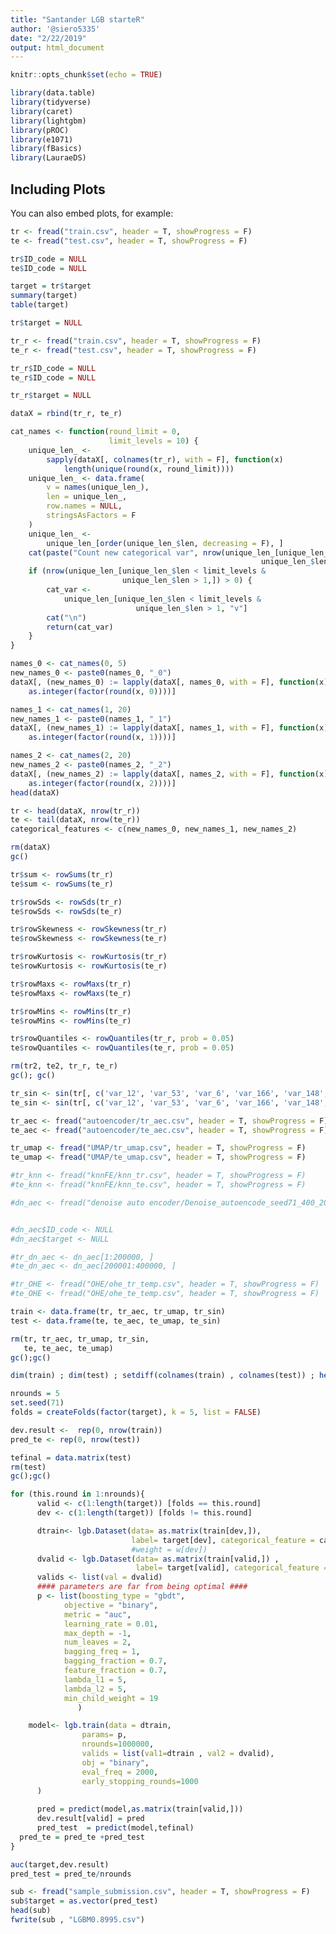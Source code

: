 ```yaml
---
title: "Santander LGB starteR"
author: '@siero5335'
date: "2/22/2019"
output: html_document
---
```


```r
knitr::opts_chunk$set(echo = TRUE)
```

```r
library(data.table)
library(tidyverse)
library(caret)
library(lightgbm)
library(pROC)
library(e1071)
library(fBasics)
library(LauraeDS)
```

## Including Plots

You can also embed plots, for example:

```r
tr <- fread("train.csv", header = T, showProgress = F)
te <- fread("test.csv", header = T, showProgress = F)
```


```r
tr$ID_code = NULL
te$ID_code = NULL

target = tr$target
summary(target)
table(target)

tr$target = NULL

```

```r
tr_r <- fread("train.csv", header = T, showProgress = F)
te_r <- fread("test.csv", header = T, showProgress = F)

tr_r$ID_code = NULL
te_r$ID_code = NULL

tr_r$target = NULL

dataX = rbind(tr_r, te_r)
```

```r

cat_names <- function(round_limit = 0,
                      limit_levels = 10) {
    unique_len_ <-
        sapply(dataX[, colnames(tr_r), with = F], function(x)
            length(unique(round(x, round_limit))))
    unique_len_ <- data.frame(
        v = names(unique_len_),
        len = unique_len_,
        row.names = NULL,
        stringsAsFactors = F
    )
    unique_len_ <-
        unique_len_[order(unique_len_$len, decreasing = F), ]
    cat(paste("Count new categorical var", nrow(unique_len_[unique_len_$len < limit_levels &
                                                        unique_len_$len > 1,])))
    if (nrow(unique_len_[unique_len_$len < limit_levels &
                         unique_len_$len > 1,]) > 0) {
        cat_var <-
            unique_len_[unique_len_$len < limit_levels &
                            unique_len_$len > 1, "v"]
        cat("\n")
        return(cat_var)
    }
}

names_0 <- cat_names(0, 5)
new_names_0 <- paste0(names_0, "_0")
dataX[, (new_names_0) := lapply(dataX[, names_0, with = F], function(x)
    as.integer(factor(round(x, 0))))]

names_1 <- cat_names(1, 20)
new_names_1 <- paste0(names_1, "_1")
dataX[, (new_names_1) := lapply(dataX[, names_1, with = F], function(x)
    as.integer(factor(round(x, 1))))]

names_2 <- cat_names(2, 20)
new_names_2 <- paste0(names_2, "_2")
dataX[, (new_names_2) := lapply(dataX[, names_2, with = F], function(x)
    as.integer(factor(round(x, 2))))]
head(dataX)

tr <- head(dataX, nrow(tr_r))
te <- tail(dataX, nrow(te_r))
categorical_features <- c(new_names_0, new_names_1, new_names_2)

rm(dataX)
gc()
```

```r
tr$sum <- rowSums(tr_r)
te$sum <- rowSums(te_r)

tr$rowSds <- rowSds(tr_r)
te$rowSds <- rowSds(te_r)

tr$rowSkewness <- rowSkewness(tr_r)
te$rowSkewness <- rowSkewness(te_r)

tr$rowKurtosis <- rowKurtosis(tr_r)
te$rowKurtosis <- rowKurtosis(te_r)

tr$rowMaxs <- rowMaxs(tr_r)
te$rowMaxs <- rowMaxs(te_r)

tr$rowMins <- rowMins(tr_r)
te$rowMins <- rowMins(te_r)

tr$rowQuantiles <- rowQuantiles(tr_r, prob = 0.05)
te$rowQuantiles <- rowQuantiles(te_r, prob = 0.05)

rm(tr2, te2, tr_r, te_r)
gc(); gc()
```

```r
tr_sin <- sin(tr[, c('var_12', 'var_53', 'var_6', 'var_166', 'var_148', 'var_133', 'var_169', 'var_9', 'var_95', 'var_91', 'var_93', 'var_131', 'var_71')])
te_sin <- sin(tr[, c('var_12', 'var_53', 'var_6', 'var_166', 'var_148', 'var_133', 'var_169', 'var_9', 'var_95', 'var_91', 'var_93', 'var_131', 'var_71')])

tr_aec <- fread("autoencoder/tr_aec.csv", header = T, showProgress = F)
te_aec <- fread("autoencoder/te_aec.csv", header = T, showProgress = F)

tr_umap <- fread("UMAP/tr_umap.csv", header = T, showProgress = F)
te_umap <- fread("UMAP/te_umap.csv", header = T, showProgress = F)

#tr_knn <- fread("knnFE/knn_tr.csv", header = T, showProgress = F)
#te_knn <- fread("knnFE/knn_te.csv", header = T, showProgress = F)

#dn_aec <- fread("denoise auto encoder/Denoise_autoencode_seed71_400_200_512_500.csv", header = T, showProgress = F)


#dn_aec$ID_code <- NULL
#dn_aec$target <- NULL

#tr_dn_aec <- dn_aec[1:200000, ]
#te_dn_aec <- dn_aec[200001:400000, ]

#tr_OHE <- fread("OHE/ohe_tr_temp.csv", header = T, showProgress = F)
#te_OHE <- fread("OHE/ohe_te_temp.csv", header = T, showProgress = F)

train <- data.frame(tr, tr_aec, tr_umap, tr_sin)
test <- data.frame(te, te_aec, te_umap, te_sin)

rm(tr, tr_aec, tr_umap, tr_sin,
   te, te_aec, te_umap)
gc();gc()
```

```r
dim(train) ; dim(test) ; setdiff(colnames(train) , colnames(test)) ; head(train) ; head(test)
```

```r
nrounds = 5
set.seed(71)
folds = createFolds(factor(target), k = 5, list = FALSE)
```

```r
dev.result <-  rep(0, nrow(train)) 
pred_te <- rep(0, nrow(test))

tefinal = data.matrix(test)
rm(test)
gc();gc()
```


```r
for (this.round in 1:nrounds){      
      valid <- c(1:length(target)) [folds == this.round]
      dev <- c(1:length(target)) [folds != this.round]

      dtrain<- lgb.Dataset(data= as.matrix(train[dev,]), 
                           label= target[dev], categorical_feature = categorical_features)
                           #weight = w[dev])
      dvalid <- lgb.Dataset(data= as.matrix(train[valid,]) , 
                            label= target[valid], categorical_feature = categorical_features)
      valids <- list(val = dvalid)
      #### parameters are far from being optimal ####  
      p <- list(boosting_type = "gbdt", 
            objective = "binary",
            metric = "auc",  
            learning_rate = 0.01, 
            max_depth = -1, 
            num_leaves = 2,
            bagging_freq = 1,
            bagging_fraction = 0.7,
            feature_fraction = 0.7,
            lambda_l1 = 5, 
            lambda_l2 = 5,
            min_child_weight = 19
               )

    model<- lgb.train(data = dtrain,
                params= p, 
                nrounds=1000000,
                valids = list(val1=dtrain , val2 = dvalid),
                obj = "binary",
                eval_freq = 2000,
                early_stopping_rounds=1000
      )
    
      pred = predict(model,as.matrix(train[valid,]))
      dev.result[valid] = pred  
      pred_test  = predict(model,tefinal)
  pred_te = pred_te +pred_test
}
```

```r
auc(target,dev.result)
pred_test = pred_te/nrounds
```

```r
sub <- fread("sample_submission.csv", header = T, showProgress = F)
sub$target = as.vector(pred_test)
head(sub)
fwrite(sub , "LGBM0.8995.csv")
```  

